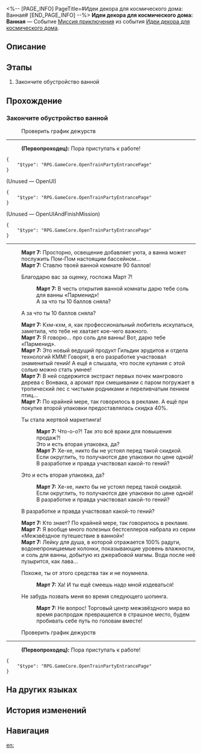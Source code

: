 <%-- [PAGE_INFO]
PageTitle=#Идеи декора для космического дома: Ванная#
[END_PAGE_INFO] --%>
{{Дополнить|Диалоги.}}
{{Миссия Инфобокс
|id              = 8027118
|Название        = 
|Изображение     = Миссия Идеи декора для космического дома Ванная.png
|Тип             = Миссия приключения
|Событие         = Идеи декора для космического дома
|Глава           = Идеи декора для космического дома
|Условия         = Завершена [[Миссия приключения]] «[[Идеи декора для космического дома: Спальня]]»
|Персонажи       = Март 7; Первопроходец
|СтартЛокация    = [[Звёздный экспресс]] — [[Вагон для вечеринок]]
|Мир             = Звёздный экспресс
|Предыдущая      = Идеи декора для космического дома: Спальня
|Следующая       = 
|Награды         = 
}}
'''Идеи декора для космического дома: Ванная''' — Событие [[Миссия приключения]] из события [[Идеи декора для космического дома]].

==Описание==
{{Описание|<!--официальное описание из Перекрёстка судеб-->}}

==Этапы==
# Закончите обустройство ванной

==Прохождение==
{{Дополнить}}
===Закончите обустройство ванной===
{{Описание миссии|тип=Миссия приключения|локация=Вагон для вечеринок|Часто задаваемые вопросы о ванной:<br /><br />Вопрос: Где экипаж обычно принимает ванну?<br />Ответ: В своих комнатах.<br /><br />Вопрос: Но ведь в их комнатах нет ванных?<br />Ответ: Скрытая планировка, друзья.<br /><br />Вопрос: Но ведь Дань Хэн живёт в архиве? Где там у него скрытая ванная?<br />Ответ: Дракон очищает мир, друзья.}}
{{Диалог Начало}}

:{{Диалог|Журнал путешествий}} Проверить график дежурств
----
:'''(Первопроходец):''' Пора приступать к работе!
<pre>{
	"$type": "RPG.GameCore.OpenTrainPartyEntrancePage"
}</pre>

;(Unused &mdash; OpenUI)
<pre>{
	"$type": "RPG.GameCore.OpenTrainPartyEntrancePage"
}</pre>

;(Unused &mdash; OpenUIAndFinishMission)
<pre>{
	"$type": "RPG.GameCore.OpenTrainPartyEntrancePage"
}</pre>
----
:'''Март 7:''' Просторно, освещение добавляет уюта, а ванна может послужить Пом-Пом настоящим бассейном...
:'''Март 7:''' Ставлю твоей ванной комнате 90 баллов!
:{{Диалог|Стрелка}} Благодарю вас за оценку, госпожа Март 7!
::'''Март 7:''' В честь открытия ванной комнаты дарю тебе соль для ванны «Парменид»!
::А за что ты 10 баллов сняла?
:{{Диалог|Стрелка}} А за что ты 10 баллов сняла?
:'''Март 7:''' Кхм-кхм, я, как профессиональный любитель искупаться, заметила, что тебе не хватает кое-чего важного.
:'''Март 7:''' Я говорю... про соль для ванны! Вот, дарю тебе «Парменид».
:'''Март 7:''' Это новый ведущий продукт Гильдии эрудитов и отдела технологий КММ! Говорят, в его разработке участвовал знаменитый гений! А ещё я слышала, что после купания с этой солью можно стать умнее!
:'''Март 7:''' В ней содержится экстракт первых почек мангрового дерева с Вонвака, а аромат при смешивании с паром погружает в тропический лес с чистыми родниками и переливчатым пением птиц...
:'''Март 7:''' По крайней мере, так говорилось в рекламе. А ещё при покупке второй упаковки предоставлялась скидка 40%.
:{{Диалог|Стрелка}} Ты стала жертвой маркетинга!
::'''Март 7:''' Что-о-о?! Так это всё враки для повышения продаж?!
::Это и есть вторая упаковка, да?
::'''Март 7:''' Хе-хе, никто бы не устоял перед такой скидкой. Если округлить, то получаются две упаковки по цене одной!
::В разработке и правда участвовал какой-то гений?
:{{Диалог|Стрелка}} Это и есть вторая упаковка, да?
::'''Март 7:''' Хе-хе, никто бы не устоял перед такой скидкой. Если округлить, то получаются две упаковки по цене одной!
::В разработке и правда участвовал какой-то гений?
:{{Диалог|Стрелка}} В разработке и правда участвовал какой-то гений?
:'''Март 7:''' Кто знает? По крайней мере, так говорилось в рекламе.
:'''Март 7:''' Я вообще много полезных бестселлеров набрала из серии «Межзвёздное путешествие в ванной»!
:'''Март 7:''' Лейку для душа, в которой отражается 100% радуги, водонепроницаемые колонки, показывающие уровень влажности, и соль для ванны, добытую из джерабовой магмы. Вода после неё пузырится, как лава...
:{{Диалог|Стрелка}} Похоже, ты от этого средства так и не поумнела.
::'''Март 7:''' Ха! И ты ещё смеешь надо мной издеваться!
:{{Диалог|Стрелка}} Не забудь позвать меня во время следующего шопинга.
::'''Март 7:''' Не вопрос! Торговый центр межзвёздного мира во время распродаж превращается в страшное место, будем пробивать себе путь по головам вместе!
:{{tx}}

:{{Диалог|Журнал путешествий}} Проверить график дежурств
----
:'''(Первопроходец):''' Пора приступать к работе!
<pre>{
	"$type": "RPG.GameCore.OpenTrainPartyEntrancePage"
}</pre>
{{Диалог Конец}}

==На других языках==
{{На других языках
|en   = Cosmic Home Décor Guide: Bathroom
|zhs  = 宇宙家装指南：浴室篇
|zht  = 宇宙家裝指南：浴室篇
|ja   = コズミック・ハウジングガイド：バスルーム
|ko   = 우주 인테리어 가이드: 욕실편
|es   = Guía de decoración galáctica: cuarto de baño
|fr   = Guide de décoration cosmique&nbsp;: Salle de bain
|ru   = Идеи декора для космического дома: Ванная
|th   = คู่มือแต่งบ้านแห่งจักรวาล: ห้องอาบน้ำ
|vi   = Hướng Dẫn Trang Trí Nhà Vũ Trụ: Phòng Tắm
|de   = Leitfaden für galaktisches Heimdekor: Bad
|id   = Panduan Dekorasi Rumah Alam Semesta: Kamar Mandi
|pt   = Guia de Decoração Cósmica: Banheiro
}}

==История изменений==
{{История изменений|3.5}}

==Навигация==
{{Миссия приключения Навбокс|Глава }}

[[en:]]

